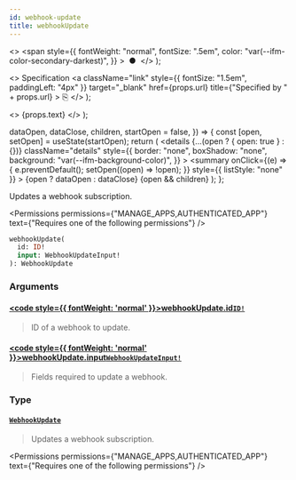 ```yaml
---
id: webhook-update
title: webhookUpdate
---
```


  <>
    <span
      style={{
        fontWeight: "normal",
        fontSize: ".5em",
        color: "var(--ifm-color-secondary-darkest)",
      }}
    >
      &nbsp;●&nbsp;
    </span>
  </>
);

  <>
    Specification
    <a
      className="link"
      style={{ fontSize: "1.5em", paddingLeft: "4px" }}
      target="\_blank"
      href={props.url}
      title={"Specified by " + props.url}
    >
      ⎘
    </a>
  </>
);

  <>
    <span className={props.class}>{props.text}</span>
  </>
);


  dataOpen,
  dataClose,
  children,
  startOpen = false,
}) => {
  const [open, setOpen] = useState(startOpen);
  return (
    <details
      {...(open ? { open: true } : {})}
      className="details"
      style={{
        border: "none",
        boxShadow: "none",
        background: "var(--ifm-background-color)",
      }}
    >
      <summary
        onClick={(e) => {
          e.preventDefault();
          setOpen((open) => !open);
        }}
        style={{ listStyle: "none" }}
      >
        {open ? dataOpen : dataClose}
      </summary>
      {open && children}
    </details>
  );
};

Updates a webhook subscription.

<Permissions
  permissions={"MANAGE_APPS,AUTHENTICATED_APP"}
  text={"Requires one of the following permissions"}
/>

```graphql
webhookUpdate(
  id: ID!
  input: WebhookUpdateInput!
): WebhookUpdate
```

### Arguments

#### [<code style={{ fontWeight: 'normal' }}>webhookUpdate.<b>id</b></code>](#)<Bullet />[`ID!`](../../../api-reference/miscellaneous/scalars/id) <Badge class="badge badge--secondary" text="non-null"/> <Badge class="badge badge--secondary" text="scalar"/> <Badge class="badge badge--secondary" text="miscellaneous"/>

> ID of a webhook to update.

#### [<code style={{ fontWeight: 'normal' }}>webhookUpdate.<b>input</b></code>](#)<Bullet />[`WebhookUpdateInput!`](../../../api-reference/webhooks/inputs/webhook-update-input) <Badge class="badge badge--secondary" text="non-null"/> <Badge class="badge badge--secondary" text="input"/> <Badge class="badge badge--secondary" text="webhooks"/>

> Fields required to update a webhook.

### Type

#### [`WebhookUpdate`](../../../api-reference/webhooks/objects/webhook-update) <Badge class="badge badge--secondary" text="object"/> <Badge class="badge badge--secondary" text="webhooks"/>

> Updates a webhook subscription.

<Permissions
  permissions={"MANAGE_APPS,AUTHENTICATED_APP"}
  text={"Requires one of the following permissions"}
/>

